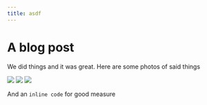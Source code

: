 ```yaml
---
title: asdf
---
```



# A blog post

We did things and it was great. Here are some photos of said things

<Grid>
  <Img src="2019-taiwan-vietnam/cf25bfda23fa4feeb4f436958f0951b9.jpg" />
  <Img src="kuwhhod0phmtjog7w3lz" />
  <Img src="c0m8i6p2obtx1kjsqofh" />
</Grid>

And an `inline code` for good measure
